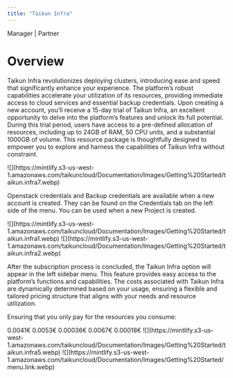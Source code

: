 ```yaml
---
title: "Taikun Infra"
---
```


<Icon icon="user-tie" iconType="solid" /> Manager | <Icon icon="handshake" iconType="solid" /> Partner

# Overview

Taikun Infra revolutionizes deploying clusters, introducing ease and speed that significantly enhance your experience. The platform’s robust capabilities accelerate your utilization of its resources, providing immediate access to cloud services and essential backup credentials. Upon creating a new account, you’ll receive a 15-day trial of Taikun Infra, an excellent opportunity to delve into the platform’s features and unlock its full potential. During this trial period, users have access to a pre-defined allocation of resources, including up to 24GB of RAM, 50 CPU units, and a substantial 1000GB of volume. This resource package is thoughtfully designed to empower you to explore and harness the capabilities of Taikun Infra without constraint.

<Frame caption="Taikun Infra - resources overview">
  ![](https://mintlify.s3-us-west-1.amazonaws.com/taikuncloud/Documentation/Images/Getting%20Started/taikun.infra7.webp)
</Frame>

Openstack credentials and Backup credentials are available when a new account is created. They can be found on the Credentials tab on the left side of the menu. You can be used when a new Project is created.

<Frame caption="Default Cloud Credential">
  ![](https://mintlify.s3-us-west-1.amazonaws.com/taikuncloud/Documentation/Images/Getting%20Started/taikun.infra1.webp)
</Frame>

<Frame caption="Default Backup Credential">
  ![](https://mintlify.s3-us-west-1.amazonaws.com/taikuncloud/Documentation/Images/Getting%20Started/taikun.infra2.webp)
</Frame>

After the subscription process is concluded, the Taikun Infra option will appear in the left sidebar menu. This feature provides easy access to the platform’s functions and capabilities. The costs associated with Taikun Infra are dynamically determined based on your usage, ensuring a flexible and tailored pricing structure that aligns with your needs and resource utilization.

Ensuring that you only pay for the resources you consume:

<Tabs>
  <Tab title="CPU">
    0.0041€
  </Tab>

  <Tab title="RAM">
    0.0053€
  </Tab>

  <Tab title="Volume">
    0.00036€
  </Tab>

  <Tab title="Floating IP">
    0.0067€
  </Tab>

  <Tab title="S3">
    0.00018€
  </Tab>
</Tabs>

<Frame caption="Usage resources overview">
  ![](https://mintlify.s3-us-west-1.amazonaws.com/taikuncloud/Documentation/Images/Getting%20Started/taikun.infra5.webp)
</Frame>

<Frame caption="Menu link">
  ![](https://mintlify.s3-us-west-1.amazonaws.com/taikuncloud/Documentation/Images/Getting%20Started/menu.link.webp)
</Frame>